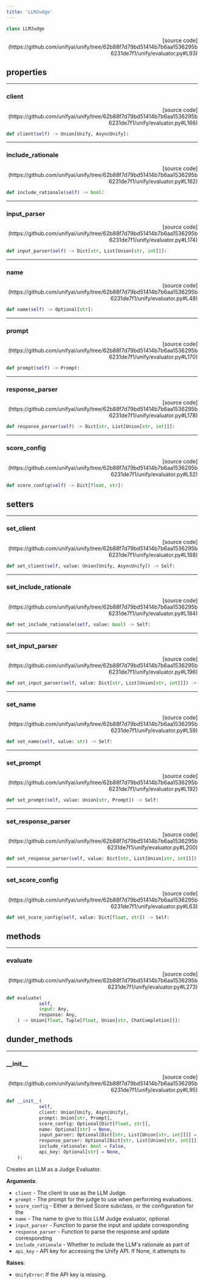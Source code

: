 ```yaml
---
title: 'LLMJudge'
---
```


```python
class LLMJudge
```

<p align="right">[source code](https://github.com/unifyai/unify/tree/62b88f7d79bd51414b7b6aa1536295b6231de7f1/unify/evaluator.py#L93)</p>



## properties

---

### client

<p align="right">[source code](https://github.com/unifyai/unify/tree/62b88f7d79bd51414b7b6aa1536295b6231de7f1/unify/evaluator.py#L166)</p>

```python
def client(self) -> Union[Unify, AsyncUnify]:
```



---

### include\_rationale

<p align="right">[source code](https://github.com/unifyai/unify/tree/62b88f7d79bd51414b7b6aa1536295b6231de7f1/unify/evaluator.py#L162)</p>

```python
def include_rationale(self) -> bool:
```



---

### input\_parser

<p align="right">[source code](https://github.com/unifyai/unify/tree/62b88f7d79bd51414b7b6aa1536295b6231de7f1/unify/evaluator.py#L174)</p>

```python
def input_parser(self) -> Dict[str, List[Union[str, int]]]:
```



---

### name

<p align="right">[source code](https://github.com/unifyai/unify/tree/62b88f7d79bd51414b7b6aa1536295b6231de7f1/unify/evaluator.py#L48)</p>

```python
def name(self) -> Optional[str]:
```



---

### prompt

<p align="right">[source code](https://github.com/unifyai/unify/tree/62b88f7d79bd51414b7b6aa1536295b6231de7f1/unify/evaluator.py#L170)</p>

```python
def prompt(self) -> Prompt:
```



---

### response\_parser

<p align="right">[source code](https://github.com/unifyai/unify/tree/62b88f7d79bd51414b7b6aa1536295b6231de7f1/unify/evaluator.py#L178)</p>

```python
def response_parser(self) -> Dict[str, List[Union[str, int]]]:
```



---

### score\_config

<p align="right">[source code](https://github.com/unifyai/unify/tree/62b88f7d79bd51414b7b6aa1536295b6231de7f1/unify/evaluator.py#L52)</p>

```python
def score_config(self) -> Dict[float, str]:
```



## setters

---

### set\_client

<p align="right">[source code](https://github.com/unifyai/unify/tree/62b88f7d79bd51414b7b6aa1536295b6231de7f1/unify/evaluator.py#L188)</p>

```python
def set_client(self, value: Union[Unify, AsyncUnify]) -> Self:
```



---

### set\_include\_rationale

<p align="right">[source code](https://github.com/unifyai/unify/tree/62b88f7d79bd51414b7b6aa1536295b6231de7f1/unify/evaluator.py#L184)</p>

```python
def set_include_rationale(self, value: bool) -> Self:
```



---

### set\_input\_parser

<p align="right">[source code](https://github.com/unifyai/unify/tree/62b88f7d79bd51414b7b6aa1536295b6231de7f1/unify/evaluator.py#L196)</p>

```python
def set_input_parser(self, value: Dict[str, List[Union[str, int]]]) -> Self:
```



---

### set\_name

<p align="right">[source code](https://github.com/unifyai/unify/tree/62b88f7d79bd51414b7b6aa1536295b6231de7f1/unify/evaluator.py#L59)</p>

```python
def set_name(self, value: str) -> Self:
```



---

### set\_prompt

<p align="right">[source code](https://github.com/unifyai/unify/tree/62b88f7d79bd51414b7b6aa1536295b6231de7f1/unify/evaluator.py#L192)</p>

```python
def set_prompt(self, value: Union[str, Prompt]) -> Self:
```



---

### set\_response\_parser

<p align="right">[source code](https://github.com/unifyai/unify/tree/62b88f7d79bd51414b7b6aa1536295b6231de7f1/unify/evaluator.py#L200)</p>

```python
def set_response_parser(self, value: Dict[str, List[Union[str, int]]]) -> Self:
```



---

### set\_score\_config

<p align="right">[source code](https://github.com/unifyai/unify/tree/62b88f7d79bd51414b7b6aa1536295b6231de7f1/unify/evaluator.py#L63)</p>

```python
def set_score_config(self, value: Dict[float, str]) -> Self:
```



## methods

---

### evaluate

<p align="right">[source code](https://github.com/unifyai/unify/tree/62b88f7d79bd51414b7b6aa1536295b6231de7f1/unify/evaluator.py#L273)</p>

```python
def evaluate(
            self,
            input: Any,
            response: Any,
    ) -> Union[float, Tuple[float, Union[str, ChatCompletion]]]:
```



## dunder_methods

---

### \_\_init\_\_

<p align="right">[source code](https://github.com/unifyai/unify/tree/62b88f7d79bd51414b7b6aa1536295b6231de7f1/unify/evaluator.py#L95)</p>

```python
def __init__(
            self,
            client: Union[Unify, AsyncUnify],
            prompt: Union[str, Prompt],
            score_config: Optional[Dict[float, str]],
            name: Optional[str] = None,
            input_parser: Optional[Dict[str, List[Union[str, int]]]] = None,
            response_parser: Optional[Dict[str, List[Union[str, int]]]] = None,
            include_rationale: bool = False,
            api_key: Optional[str] = None,
    ):
```

Creates an LLM as a Judge Evaluator.

**Arguments**:

- `client` - The client to use as the LLM Judge.
- `prompt` - The prompt for the judge to use when performing evaluations.
- `score_config` - Either a derived Score subclass, or the configuration for the
- `name` - The name to give to this LLM Judge evaluator, optional.
- `input_parser` - Function to parse the input and update corresponding
- `response_parser` - Function to parse the response and update corresponding
- `include_rationale` - Whether to include the LLM's rationale as part of
- `api_key` - API key for accessing the Unify API. If None, it attempts to



**Raises**:

- `UnifyError`: If the API key is missing.